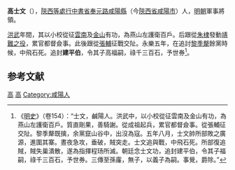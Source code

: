 '''高士文'''（{{bd|？||1407年|catIdx=}}），[[陝西等處行中書省|陝西等處行中書省]][[奉元路|奉元路]][[咸陽縣|咸陽縣]]（今[[陝西省|陝西省]][[咸陽市|咸陽市]]）人，[[明朝|明朝]]軍事將領。

[[洪武|洪武]]年間，其以小校從征[[雲南省|雲南]]及[[阿爾泰山|金山]]有功，為燕山左護衛百戶。后跟從[[朱棣|朱棣]]發動[[靖難之役|靖難之役]]，累官都督僉事。此後跟從[[張輔_(明朝)|張輔]]征戰交阯。永樂五年，在追討[[黎季犛|黎季犛]]餘黨時候，中飛石死。追封'''建平伯'''，令其子高福嗣，祿千三百石，予世券<ref>《[[明史|明史]]》（卷154）：“士文，鹹陽人。洪武中，以小校從征雲南及金山有功，為燕山左護衛百戶。質直剛果，善騎謝。從成祖起兵，累官都督僉事。從張輔征交阯。黎季犛既擒，余黨竄山谷中，出沒為寇。五年八月，士文帥所部敗之廣源，進圍其寨。晝夜急攻，垂破，賊突走。士文追與戰，中飛石死。所部復追賊，賊失巢潰散，遂為指揮程玚所滅。朝廷念士文功，追封建平伯，令其子福嗣，祿千三百石，予世券。三傳至孫霳，無子，以義子為嗣。事覺，爵除。”</ref>。

==参考文献==
{{wikisource|明史/卷154}}
<div class="references-small">
<references />
</div>

{{明朝人物小作品}}

[[Category:明朝都督僉事|高]]
[[Category:靖難之役人物|高]]
[[Category:咸陽人|Category:咸陽人]]